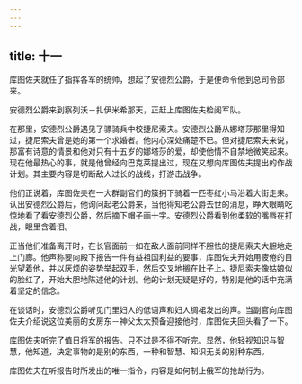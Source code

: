 ```yaml
---
---
---
```

title: 十一
---



库图佐夫就任了指挥各军的统帅，想起了安德烈公爵，于是便命令他到总司令部来。

安德烈公爵来到察列沃－扎伊米希那天，正赶上库图佐夫检阅军队。

在那里，安德烈公爵遇见了骠骑兵中校捷尼索夫。安德烈公爵从娜塔莎那里得知过，捷尼索夫曾是她的第一个求婚者。他内心深处痛楚不已。但对捷尼索夫来说，那富有诗意的情景和他对只有十五岁的娜塔莎的爱，却使他情不自禁地微笑起来。现在他最热心的事，就是他曾经向巴克莱提出过，现在又想向库图佐夫提出的作战计划。其主要内容是切断敌人过长的战线，打游击战争。

他们正说着，库图佐夫在一大群副官们的簇拥下骑着一匹枣红小马沿着大街走来。认出安德烈公爵后，他询问起老公爵来，当他得知老公爵去世的消息，睁大眼睛吃惊地看了看安德烈公爵，然后摘下帽子画十字。安德烈公爵看到他柔软的嘴唇在打战，眼里含着泪。

正当他们准备离开时，在长官面前一如在敌人面前同样不胆怯的捷尼索夫大胆地走上门廊。他声称要向殿下报告一件有益祖国利益的要事，库图佐夫开始用疲倦的目光望着他，并以厌烦的姿势举起双手，然后交叉地搁在肚子上。捷尼索夫像姑娘似的脸红了，开始大胆地陈述他的计划。他的计划无疑是好的，特别是他的话中充满着坚定的信念。

在谈话时，安德烈公爵听见门里妇人的低语声和妇人绸裙发出的声。当副官向库图佐夫介绍说这位美丽的女房东－神父太太预备迎接他时，库图佐夫回头看了一下。

库图佐夫听完了值日将军的报告。只不过是不得不听完。显然，他轻视知识与智慧，他知道，决定事物的是别的东西，一种和智慧、知识无关的别种东西。

库图佐夫在听报告时所发出的唯一指令，内容是如何制止俄军的抢劫行为。